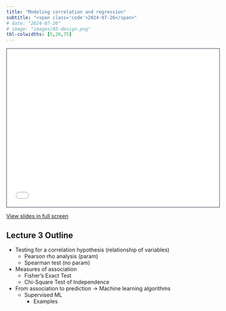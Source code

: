 ```yaml
---
title: "Modeling correlation and regression"
subtitle: "<span class='code'>2024-07-26</span>"
# date: "2024-07-26"
# image: "images/03-design.png"
tbl-colwidths: [5,20,75]
---
```


<!-- Shortcode for embedding a Quarto RevealJS presentation inside of a website -->
<!-- see [GH issue ](https://github.com/quarto-dev/quarto-cli/discussions/7410) -->

<!-- ```{=html} -->
<!-- <iframe class="slide-deck" src="../lectures_slides/03-design.html" height="420" width="747" style="border: 1px solid #2e3846;"></iframe> -->
<!-- ``` -->
 

<!-- 1/2 DIAPOSITIVA STD (16:9) --> 
<!-- ```{=html} -->
<!-- <iframe class="slide-deck" src="../lectures_slides/Lecture_00.pdf" height="420" width="747" style="border: 1px solid #2e3846;"></iframe> -->
<!-- ``` -->

<!-- 2/2 DIAPOSITIVA STD (4:3) -->
```{=html}
<iframe class="slide-deck" src="../lectures_slides/Lecture_00.pdf" height="418" width="560" style="border: 1px solid #2e3846;"></iframe>
```

<a href='../lectures_slides/Lecture_00.pdf' target="_blank">View slides in full screen</a>

## Lecture 3 Outline

+ Testing for a correlation hypothesis (relationship of variables)
  + Pearson rho analysis (param)
  + Spearman test (no param)
+ Measures of association 
  + Fisher’s Exact Test
  + Chi-Square Test of Independence
+ From association to prediction  -> Machine learning algorithms
  + Supervised ML 
    + Examples  


